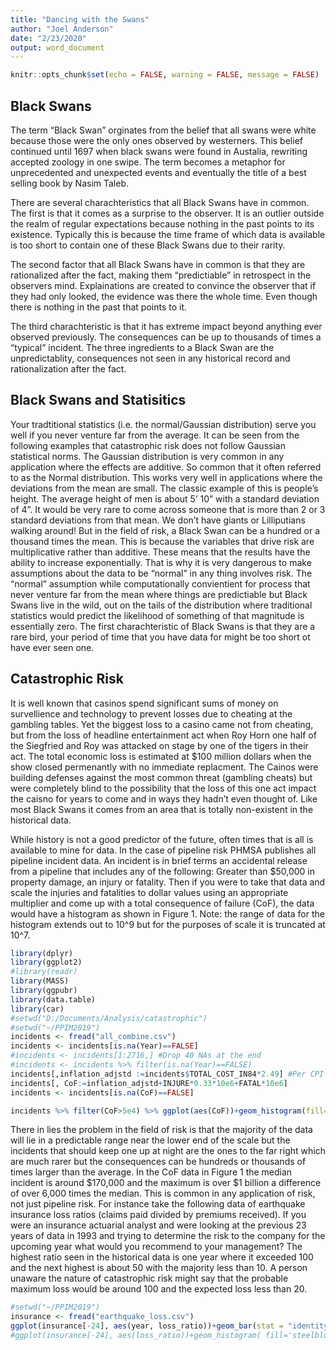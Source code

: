 ---
title: "Dancing with the Swans"
author: "Joel Anderson"
date: "2/23/2020"
output: word_document
---

```{r setup, include=FALSE}
knitr::opts_chunk$set(echo = FALSE, warning = FALSE, message = FALSE)
```

## Black Swans
The term "Black Swan" orginates from the belief that all swans were white because those were the only ones observed by westerners.  This belief continued until 1697 when black swans were found in Austalia, rewriting accepted zoology in one swipe.  The term becomes a metaphor for unprecedented and unexpected events and eventually the title of a best selling book by Nasim Taleb.  
  
There are several charachteristics that all Black Swans have in common. The first is that it comes as a surprise to the observer.  It is an outlier outside the realm of regular expectations because nothing in the past points to its existence.  Typically this is because the time frame of which data is available is too short to contain one of these Black Swans due to their rarity.  
  
The second factor that all Black Swans have in common is that they are rationalized after the fact, making them "predictiable" in retrospect in the observers mind.  Explainations are created to convince the observer that if they had only looked, the evidence was there the whole time.  Even though there is nothing in the past that points to it.
  
The third charachteristic is that it has extreme impact beyond anything ever observed previously.  The consequences can be up to thousands of times a "typical" incident.  The three ingredients to a Black Swan are the unpredictablity,  consequences not seen in any historical record and rationalization after the fact.  
  
## Black Swans and Statisitics  
Your tradtitional statistics (i.e. the normal/Gaussian distribution) serve you well if you never venture far from the average. It can be seen from the following examples that catastrophic risk does not follow Gaussian statistical norms.  The Gaussian distribution is very common in any application where the effects are additive.  So common that it often referred to as the Normal distribution.  This works very well in applications where the deviations from the mean are small.  The classic example of this is people's height.  The average height of men is about 5' 10" with a standard deviation of 4".  It would be very rare to come across someone that is more than 2 or 3 standard deviations from that mean.  We don't have giants or Lilliputians walking around!  But in the field of risk, a Black Swan can be a hundred or a thousand times the mean. This is because the variables that drive risk are multiplicative rather than additive.  These means that the results have the ability to increase exponentially.  That is why it is very dangerous to make assumptions about the data to be "normal" in any thing involves risk.  The "normal" assumption while computationally convientient for process that never venture far from the mean where things are predictiable but Black Swans live in the wild, out on the tails of the distribution where traditional statistics would predict the likelihood of something of that magnitude is essentially zero.  The first charachteristic of Black Swans is that they are a rare bird, your period of time that you have data for might be too short ot have ever seen one.

## Catastrophic Risk  
It is well known that casinos spend significant sums of money on survellience and technology to prevent losses due to cheating at the gambling tables.  Yet the biggest loss to a casino came not from cheating, but from the loss of headline entertainment act when Roy Horn one half of the Siegfried and Roy was attacked on stage by one of the tigers in their act.  The total economic loss is estimated at \$100 million dollars when the show closed permenantly with no immediate replacment.  The Cainos were building defenses against the most common threat (gambling cheats) but were completely blind to the possibility that the loss of this one act impact the caisno for years to come and in ways they hadn't even thought of.  Like most Black Swans it comes from an area that is totally non-existent in the historical data.

While history is not a good predictor of the future,  often times that is all is available to mine for data.  In the case of pipeline risk PHMSA publishes all pipeline incident data.  An incident is in brief terms an accidental release from a pipeline that includes any of the following: Greater than $50,000 in property damage, an injury or fatality.  Then if you were to take that data and scale the injuries and fatalities to dollar values using an appropriate multiplier and come up with a total consequence of failure (CoF), the data would have a histogram as shown in Figure 1.  Note: the range of data for the histogram extends out to 10^9 but for the purposes of scale it is truncated at 10^7.
  
```{r import data, fig.cap="Figure 1: CoF Data Density Curve"}
library(dplyr)
library(ggplot2)
#library(readr)
library(MASS)
library(ggpubr)
library(data.table)
library(car)
#setwd("D:/Documents/Analysis/catastrophic")
#setwd("~/PPIM2019")
incidents <- fread("all_combine.csv")
incidents <- incidents[is.na(Year)==FALSE]
#incidents <- incidents[1:2716,] #Drop 40 NAs at the end
#incidents <- incidents %>% filter(is.na(Year)==FALSE)
incidents[,inflation_adjstd :=incidents$TOTAL_COST_IN84*2.49] #Per CPI calculator adjusted 1984 to 2019
incidents[, CoF:=inflation_adjstd+INJURE*0.33*10e6+FATAL*10e6]
incidents <- incidents[is.na(CoF)==FALSE]

incidents %>% filter(CoF>5e4) %>% ggplot(aes(CoF))+geom_histogram(fill='#FF3030', col='black', alpha=0.8)+theme_bw()+geom_rug(col='blue')+xlim(0,1e7)+ylim(0,700)

```

There in lies the problem in the field of risk is that the majority of the data will lie in a predictable range near the lower end of the scale but the incidents that should keep one up at night are the ones to the far right which are much rarer but the consequences can be hundreds or thousands of times larger than the average.  In the CoF data in Figure 1 the median incident is around \$170,000 and the maximum is over \$1 billion a difference of over 6,000 times the median.  This is common in any application of risk, not just pipeline risk.  For instance take the following data of earthquake insurance loss ratios (claims paid divided by premiums received).  If you were an insurance actuarial analyst and were looking at the previous 23 years of data in 1993 and trying to determine the risk to the company for the upcoming year what would you recommend to your management?  The highest ratio seen in the historical data is one year where it exceeded 100 and the next highest is about 50 with the majority less than 10.  A person unaware the nature of catastrophic risk might say that the probable maximum loss would be around 100 and the expected loss less than 20.
  
```{r insurance losses}
#setwd("~/PPIM2019")
insurance <- fread("earthquake_loss.csv")
ggplot(insurance[-24], aes(year, loss_ratio))+geom_bar(stat = "identity", fill='steelblue2',col='black')+theme_bw()+scale_y_continuous(breaks=seq(0,140,by=20))+labs(title = "Insurance Loss Ratios by Year",subtitle = "1971 - 1993", x="Year", Y="Loss Ratio")
#ggplot(insurance[-24], aes(loss_ratio))+geom_histogram( fill='steelblue2',col='black')+theme_bw()+scale_y_continuous(breaks = seq(0,10, by=2))
```